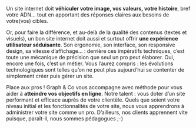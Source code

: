 Un site internet doit **véhiculer votre image, vos valeurs, votre histoire**, bref votre ADN… tout en apportant des réponses claires aux besoins de votre(vos) cibles.

Or, pour faire la différence, et au-delà de la qualité des contenus (textes et visuels), un bon site internet doit aussi et surtout offrir **une expérience utilisateur séduisante**. Son ergonomie, son interface, son responsive design, sa vitesse d’affichage… : derrière ces impératifs techniques, c’est toute une mécanique de précision que seul un pro peut élaborer. Oui, encore une fois, c’est un métier. Vous l’aurez compris : les évolutions technologiques sont telles qu’on ne peut plus aujourd’hui se contenter de simplement créer puis gérer un site.

Place aux pros ! Graph & Co vous accompagne avec méthode pour vous aider à **atteindre vos objectifs en ligne**. Notre talent : vous doter d’un site performant et efficace auprès de votre clientèle.
Quels que soient votre niveau initial et les fonctionnalités de votre site, nous vous apprendrons à administrer votre site comme un pro. D’ailleurs, nos clients apprennent vite puisque, paraît-il, nous sommes pédagogues ;-)
